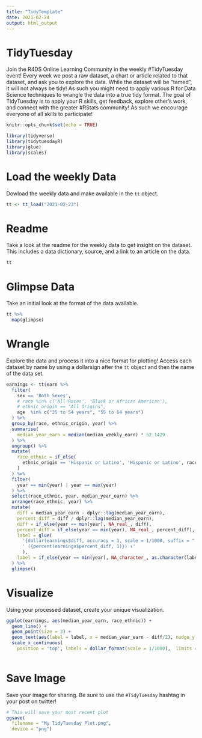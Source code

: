 ```yaml
---
title: "TidyTemplate"
date: 2021-02-24
output: html_output
---
```


# TidyTuesday

Join the R4DS Online Learning Community in the weekly #TidyTuesday event!
Every week we post a raw dataset, a chart or article related to that dataset, and ask you to explore the data.
While the dataset will be “tamed”, it will not always be tidy! As such you might need to apply various R for Data Science techniques to wrangle the data into a true tidy format.
The goal of TidyTuesday is to apply your R skills, get feedback, explore other’s work, and connect with the greater #RStats community!
As such we encourage everyone of all skills to participate!

```r

knitr::opts_chunk$set(echo = TRUE)

library(tidyverse)
library(tidytuesdayR)
library(glue)
library(scales)

```

# Load the weekly Data

Dowload the weekly data and make available in the `tt` object.

```r

tt <- tt_load("2021-02-23")

```


# Readme

Take a look at the readme for the weekly data to get insight on the dataset.
This includes a data dictionary, source, and a link to an article on the data.

```r

tt

```


# Glimpse Data

Take an initial look at the format of the data available.

```r

tt %>% 
  map(glimpse)

```

# Wrangle

Explore the data and process it into a nice format for plotting! Access each dataset by name by using a dollarsign after the `tt` object and then the name of the data set.

```r

earnings <- tt$earn %>%
  filter(
    sex == 'Both Sexes',
    # race %in% c('All Races', 'Black or African American'),
    # ethnic_origin == "All Origins",
    age  %in% c("25 to 54 years", "55 to 64 years")
  ) %>%
  group_by(race, ethnic_origin, year) %>%
  summarise(
    median_year_earn = median(median_weekly_earn) * 52.1429
  ) %>%
  ungroup() %>%
  mutate(
    race_ethnic = if_else(
      ethnic_origin == 'Hispanic or Latino', 'Hispanic or Latino', race
    )
  ) %>%
  filter(
    year == min(year) | year == max(year)
  ) %>%
  select(race_ethnic, year, median_year_earn) %>%
  arrange(race_ethnic, year) %>%
  mutate(
    diff = median_year_earn - dplyr::lag(median_year_earn),
    percent_diff = diff / dplyr::lag(median_year_earn),
    diff = if_else(year == min(year), NA_real_, diff),
    percent_diff = if_else(year == min(year), NA_real_, percent_diff),
    label = glue(
      '{dollar(earnings$diff, accuracy = 1, scale = 1/1000, suffix = " K")}',
      ' ({percent(earnings$percent_diff, 1)}) ↑'
      ),
    label = if_else(year == min(year), NA_character_, as.character(label))
  ) %>%
  glimpse()

```


# Visualize

Using your processed dataset, create your unique visualization.

```r

ggplot(earnings, aes(median_year_earn, race_ethnic)) +
  geom_line() +
  geom_point(size = 3) +
  geom_text(aes(label = label, x = median_year_earn - diff/2), nudge_y = 0.15) +
  scale_x_continuous(
    position = 'top', labels = dollar_format(scale = 1/1000),  limits = c(25000, 75000))
  
```

# Save Image

Save your image for sharing. Be sure to use the `#TidyTuesday` hashtag in your post on twitter! 

```r

# This will save your most recent plot
ggsave(
  filename = "My TidyTuesday Plot.png",
  device = "png")

```
